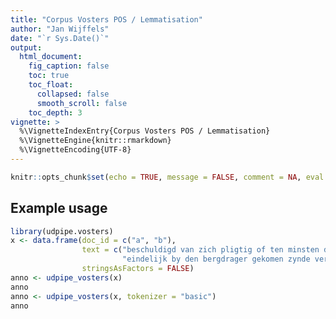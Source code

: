 ```yaml
---
title: "Corpus Vosters POS / Lemmatisation"
author: "Jan Wijffels"
date: "`r Sys.Date()`"
output:
  html_document:
    fig_caption: false
    toc: true
    toc_float:
      collapsed: false
      smooth_scroll: false
    toc_depth: 3
vignette: >
  %\VignetteIndexEntry{Corpus Vosters POS / Lemmatisation}
  %\VignetteEngine{knitr::rmarkdown}
  %\VignetteEncoding{UTF-8}
---
```



```r
knitr::opts_chunk$set(echo = TRUE, message = FALSE, comment = NA, eval = TRUE)
```

## Example usage


```r
library(udpipe.vosters)
x <- data.frame(doc_id = c("a", "b"), 
                text = c("beschuldigd van zich pligtig of ten minsten door medewerking af verheeling medepligtig gemaakt te hebben aan eenen diefstal van Kleedings",
                         "eindelijk by den bergdrager gekomen zynde vernaam hy dat er, den avond te voren, ontrent zeven uren en half, eenen langen en mageren persoon eenen kantoenen mantel te beleenen had gebragt"), 
                stringsAsFactors = FALSE)
anno <- udpipe_vosters(x)
anno
anno <- udpipe_vosters(x, tokenizer = "basic")
anno
```
